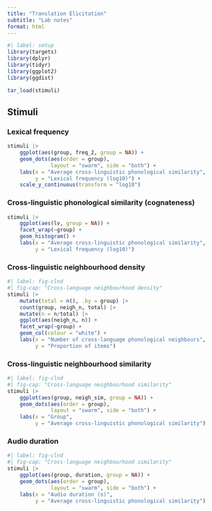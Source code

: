 ```yaml
---
title: "Translation Elicitation"
subtitle: "Lab notes"
format: html
---
```


```r
#| label: setup
library(targets)
library(dplyr)
library(tidyr)
library(ggplot2)
library(ggdist)

tar_load(stimuli)
```

## Stimuli

### Lexical frequency

```r
stimuli |>
    ggplot(aes(group, freq_2, group = NA)) +
    geom_dots(aes(order = group),
              layout = "swarm", side = "both") +
    labs(x = "Average cross-linguistic phonological similarity",
         y = "Lexical frequency (log10)") +
    scale_y_continuous(transform = "log10")
```

### Cross-linguistic phonological similarity (cognateness)

```r
stimuli |>
    ggplot(aes(lv, group = NA)) +
    facet_wrap(~group) +
    geom_histogram() +
    labs(x = "Average cross-linguistic phonological similarity",
         y = "Lexical frequency (log10)")
```

### Cross-linguistic neighbourhood density

```r
#| label: fig-clnd
#| fig-cap: "Cross-language neighbourhood density"
stimuli |>
    mutate(total = n(), .by = group) |> 
    count(group, neigh_n, total) |> 
    mutate(n = n/total) |> 
    ggplot(aes(neigh_n, n)) +
    facet_wrap(~group) +
    geom_col(colour = "white") +
    labs(x = "Number of cross-language phonological neighbours",
         y = "Proportion of items")
```

### Cross-linguistic neighbourhood similarity

```r
#| label: fig-clnd
#| fig-cap: "Cross-language neighbourhood similarity"
stimuli |>
    ggplot(aes(group, neigh_sim, group = NA)) +
    geom_dots(aes(order = group),
              layout = "swarm", side = "both") +
    labs(x = "Group",
         y = "Average cross-linguistic phonological similarity")
```

### Audio duration

```r
#| label: fig-clnd
#| fig-cap: "Cross-language neighbourhood similarity"
stimuli |>
    ggplot(aes(group, duration, group = NA)) +
    geom_dots(aes(order = group),
              layout = "swarm", side = "both") +
    labs(x = "Audio duration (s)",
         y = "Average cross-linguistic phonological similarity")
```
